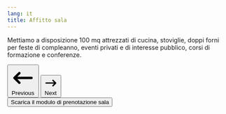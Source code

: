 ```yaml
---
lang: it
title: Affitto sala
---
```


Mettiamo a disposizione 100 mq attrezzati di cucina, stoviglie, doppi forni per feste di compleanno, eventi privati e di interesse pubblico, corsi di formazione e conferenze.

<div id="custom-controls-gallery" class="relative w-full py-50px" data-carousel="slide">
	<div class="relative h-56 overflow-hidden rounded-lg md:h-96">
		<div class="hidden duration-700 ease-in-out" data-carousel-item>
			<img
				src="https://flowbite.s3.amazonaws.com/docs/gallery/square/image-1.jpg"
				class="absolute block max-w-full h-auto -translate-x-1/2 -translate-y-1/2 top-1/2 left-1/2"
				alt=""
			/>
		</div>
		<div class="hidden duration-700 ease-in-out" data-carousel-item="active">
			<img
				src="https://flowbite.s3.amazonaws.com/docs/gallery/square/image-2.jpg"
				class="absolute block max-w-full h-auto -translate-x-1/2 -translate-y-1/2 top-1/2 left-1/2"
				alt=""
			/>
		</div>
		<div class="hidden duration-700 ease-in-out" data-carousel-item>
			<img
				src="https://flowbite.s3.amazonaws.com/docs/gallery/square/image-3.jpg"
				class="absolute block max-w-full h-auto -translate-x-1/2 -translate-y-1/2 top-1/2 left-1/2"
				alt=""
			/>
		</div>
		<div class="hidden duration-700 ease-in-out" data-carousel-item>
			<img
				src="https://flowbite.s3.amazonaws.com/docs/gallery/square/image-4.jpg"
				class="absolute block max-w-full h-auto -translate-x-1/2 -translate-y-1/2 top-1/2 left-1/2"
				alt=""
			/>
		</div>
		<div class="hidden duration-700 ease-in-out" data-carousel-item>
			<img
				src="https://flowbite.s3.amazonaws.com/docs/gallery/square/image-5.jpg"
				class="absolute block max-w-full h-auto -translate-x-1/2 -translate-y-1/2 top-1/2 left-1/2"
				alt=""
			/>
		</div>
	</div>
	<div class="flex justify-center items-center pt-4">
		<button
			type="button"
			class="flex justify-center items-center mr-4 h-full cursor-pointer group focus:outline-none"
			data-carousel-prev
		>
			<span class="text-gray-400 hover:text-gray-900 dark:hover:text-white group-focus:text-gray-900 dark:group-focus:text-white">
				<svg
					aria-hidden="true"
					class="w-6 h-6"
					fill="currentColor"
					viewBox="0 0 20 20"
					xmlns="http://www.w3.org/2000/svg"
				>
					<path
						fill-rule="evenodd"
						d="M7.707 14.707a1 1 0 01-1.414 0l-4-4a1 1 0 010-1.414l4-4a1 1 0 011.414 1.414L5.414 9H17a1 1 0 110 2H5.414l2.293 2.293a1 1 0 010 1.414z"
						clip-rule="evenodd"
					></path>
				</svg>
				<span class="sr-only">Previous</span>
			</span>
		</button>
		<button
			type="button"
			class="flex justify-center items-center h-full cursor-pointer group focus:outline-none"
			data-carousel-next
		>
			<span class="text-gray-400 hover:text-gray-900 dark:hover:text-white group-focus:text-gray-900 dark:group-focus:text-white">
				<svg
					aria-hidden="true"
					class="w-6 h-6"
					fill="currentColor"
					viewBox="0 0 20 20"
					xmlns="http://www.w3.org/2000/svg"
				>
					<path
						fill-rule="evenodd"
						d="M12.293 5.293a1 1 0 011.414 0l4 4a1 1 0 010 1.414l-4 4a1 1 0 01-1.414-1.414L14.586 11H3a1 1 0 110-2h11.586l-2.293-2.293a1 1 0 010-1.414z"
						clip-rule="evenodd"
					></path>
				</svg>
				<span class="sr-only">Next</span>
			</span>
		</button>
	</div>
</div>

<div class="text-center mt-4">
	<a target="_blank" href="/prenotazione-sala.pdf">
		<button
			formtarget="_blank"
			class="relative inline-flex items-center justify-center p-0.5 mb-2 mr-2 overflow-hidden text-sm font-medium text-gray-900 rounded-lg group bg-gradient-to-br from-purple-500 to-pink-500 group-hover:from-purple-500 group-hover:to-pink-500 hover:text-white dark:text-white focus:ring-4 focus:outline-none focus:ring-purple-200 dark:focus:ring-purple-800"
		>
			<span class="relative px-5 py-2.5 transition-all ease-in duration-75 bg-white dark:bg-gray-900 rounded-md group-hover:bg-opacity-0">
				Scarica il modulo di prenotazione sala
			</span>
		</button>
	</a>
</div>
